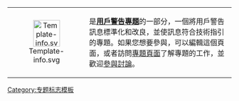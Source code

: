 {| class="messagebox standard-talk" style="font-size:95%;"
|-
| width="50px" align="center"| [[File:Template-info.svg|60px]]
| '''{{Namespace prefix of associated page}}{{PAGENAME}}'''是'''[[Wikipedia:專題/用戶警告|用戶警告專題]]'''的一部分，一個將用戶警告訊息標準化和改良，並使訊息符合技術指引的專題。如果您想要參與，可以編輯這個頁面，或者訪問[[Wikipedia:專題/用戶警告|專題頁面]]了解專題的工作，並歡迎[[Wikipedia talk:專題/用戶警告|參與討論]]。
|}<noinclude>[[Category:专题标志模板]]</noinclude>